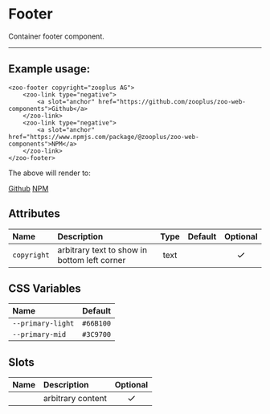 # Footer

Container footer component.

***

## Example usage:
	<zoo-footer copyright="zooplus AG">
		<zoo-link type="negative">
			<a slot="anchor" href="https://github.com/zooplus/zoo-web-components">Github</a>
		</zoo-link>
		<zoo-link type="negative">
			<a slot="anchor" href="https://www.npmjs.com/package/@zooplus/zoo-web-components">NPM</a>
		</zoo-link>
	</zoo-footer> 

The above will render to:

<zoo-footer copyright="zooplus AG">
	<zoo-link type="negative">
		<a slot="anchor" href="https://github.com/zooplus/zoo-web-components">Github</a>
	</zoo-link>
	<zoo-link type="negative">
		<a slot="anchor" href="https://www.npmjs.com/package/@zooplus/zoo-web-components">NPM</a>
	</zoo-link>
</zoo-footer> 

## Attributes
|   **Name**  |                 **Description**              | **Type** | **Default** | **Optional** |
| :--------- | :-------------------------------------------|:--------:|:-----------:|:-----------:|
| `copyright` | arbitrary text to show in bottom left corner | text     |             |   <svg viewBox="0 0 24 24" width="18" height="18"><path d="M9 16.2L4.8 12l-1.4 1.4L9 19 21 7l-1.4-1.4L9 16.2z"/></svg>
## CSS Variables
|        **Name**        |   **Default**  |
| :-------------------- |:--------------:|
| `--primary-light`      |    `#66B100`   |
| `--primary-mid`        |    `#3C9700`   |
## Slots
|     **Name**   |           **Description**          | **Optional** | 
| :------------: | :---------------------------------|:-----------:|
|                | arbitrary content                  | <svg viewBox="0 0 24 24" width="18" height="18"><path d="M9 16.2L4.8 12l-1.4 1.4L9 19 21 7l-1.4-1.4L9 16.2z"/></svg>
